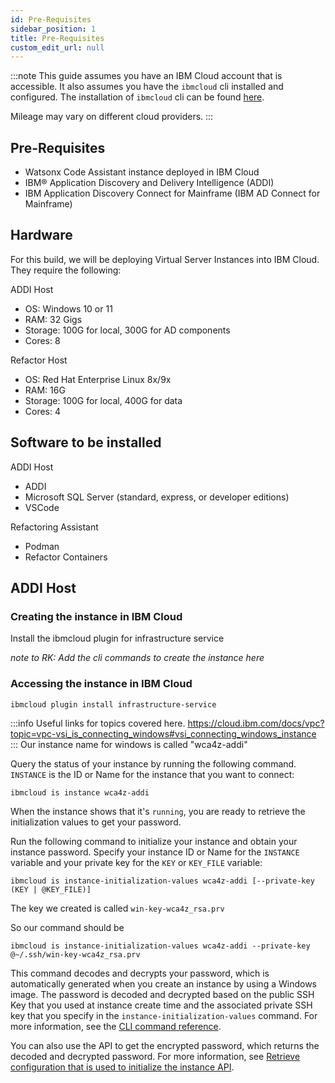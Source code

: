 ```yaml
---
id: Pre-Requisites
sidebar_position: 1
title: Pre-Requisites
custom_edit_url: null
---
```


:::note
This guide assumes you have an IBM Cloud account that is accessible. It also assumes you have the `ibmcloud` cli installed and configured. The installation of `ibmcloud` cli can be found [here](https://cloud.ibm.com/docs/cli?topic=cli-install-ibmcloud-cli). 

Mileage may vary on different cloud providers.
:::

## Pre-Requisites

- Watsonx Code Assistant instance deployed in IBM Cloud
- IBM® Application Discovery and Delivery Intelligence (ADDI)
- IBM Application Discovery Connect for Mainframe (IBM AD Connect for Mainframe)

## Hardware

For this build, we will be deploying Virtual Server Instances into IBM Cloud. They require the following:

ADDI Host
- OS: Windows 10 or 11 
- RAM: 32 Gigs
- Storage: 100G for local, 300G for AD components
- Cores: 8

Refactor Host
- OS: Red Hat Enterprise Linux 8x/9x
- RAM: 16G
- Storage: 100G for local, 400G for data
- Cores: 4

## Software to be installed

ADDI Host
- ADDI
- Microsoft SQL Server (standard, express, or developer editions)
- VSCode

Refactoring Assistant
- Podman
- Refactor Containers

## ADDI Host

### Creating the instance in IBM Cloud

Install the ibmcloud plugin for infrastructure service

_note to RK: Add the cli commands to create the instance here_

### Accessing the instance in IBM Cloud

```tsx
ibmcloud plugin install infrastructure-service
```
:::info
Useful links for topics covered here.
https://cloud.ibm.com/docs/vpc?topic=vpc-vsi_is_connecting_windows#vsi_connecting_windows_instance
:::
Our instance name for windows is called "wca4z-addi"

Query the status of your instance by running the following command. `INSTANCE` is the ID or Name for the instance that you want to connect:

```tsx
ibmcloud is instance wca4z-addi
```

When the instance shows that it's `running`, you are ready to retrieve the initialization values to get your password.

Run the following command to initialize your instance and obtain your instance password. Specify your instance ID or Name for the `INSTANCE` variable and your private key for the `KEY` or `KEY_FILE` variable:

```tsx
ibmcloud is instance-initialization-values wca4z-addi [--private-key (KEY | @KEY_FILE)]
```

The key we created is called `win-key-wca4z_rsa.prv`

So our command should be 

```tsx
ibmcloud is instance-initialization-values wca4z-addi --private-key @~/.ssh/win-key-wca4z_rsa.prv
```

This command decodes and decrypts your password, which is automatically generated when you create an instance by using a Windows image. The password is decoded and decrypted based on the public SSH Key that you used at instance create time and the associated private SSH key that you specify in the `instance-initialization-values` command. For more information, see the [CLI command reference](https://cloud.ibm.com/docs/vpc?topic=vpc-vpc-reference#instance-initialization-values).
    
You can also use the API to get the encrypted password, which returns the decoded and decrypted password. For more information, see [Retrieve configuration that is used to initialize the instance API](https://cloud.ibm.com/apidocs/vpc/latest#retrieve-configuration-used-to-initialize-the-inst).





